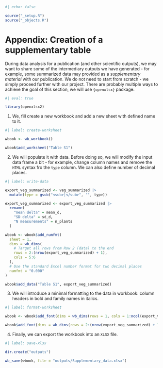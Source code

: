 ```r
#| echo: false

source("_setup.R")
source("_objects.R")
```

# Appendix: Creation of a supplementary table {#sec-appendix}

During data analysis for a publication (and other scientific outputs), we may want to share some of the intermediary outputs we have generated - for example, some summarized data may provided as a _supplementary material_ with our publication. We do not need to start from scratch - we simply proceed further with our project. There are probably multiple ways to achieve the goal of this section, we will  use `{openxlsx}` package.

```r
#| eval: true

library(openxlsx2)
```

1. We, fill create a new workbook and add a new sheet with defined name to it.

```r
#| label: create-worksheet

wbook <- wb_workbook()

wbook$add_worksheet("Table S1")
```

2. We will populate it with data. Before doing so, we will modify the input data frame a bit - for example, change column names and remove the `HTML` syntax fro the `type` column. We can also define number of decimal places.

```r
#| label: write-data

export_veg_summarized <- veg_summarized |>
  mutate(type = gsub("<sub>|</sub>", "", type))

export_veg_summarized <- export_veg_summarized |>
  rename(
    "mean delta" = mean_d,
    "SD delta" = sd_d,
    "N measurements" = n_plants
  )

wbook <- wbook$add_numfmt(
  sheet = 1,
  dims = wb_dims(
    # Target all rows from Row 2 (data) to the end
    rows = 2:(nrow(export_veg_summarized) + 1),
    cols = 5:6
  ),
  # Use the standard Excel number format for two decimal places
  numfmt = "0.000"
)

wbook$add_data("Table S1", export_veg_summarized)
```

3. We will introduce a minimal formatting to the data in workbook: column headers in bold and family names in italics.

```r
#| label: format-worksheet

wbook <- wbook$add_font(dims = wb_dims(rows = 1, cols = 1:ncol(export_veg_summarized)), bold = T)

wbook$add_font(dims = wb_dims(rows = 2:(nrow(export_veg_summarized) + 1), cols = 1), italic = T)
```

4. Finally, we can export the workbook into an `XLSX` file.

```r
#| label: save-xlsx

dir.create("outputs")

wb_save(wbook, file = "outputs/Supplementary_data.xlsx")
```
